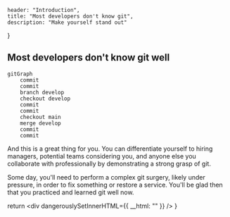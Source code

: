     header: "Introduction",
    title: "Most developers don't know git",
    description: "Make yourself stand out"
}

## Most developers don't know git well 

```mermaid
gitGraph
    commit
    commit
    branch develop
    checkout develop
    commit
    commit
    checkout main
    merge develop
    commit
    commit
```

And this is a great thing for you. You can differentiate yourself to hiring managers, potential teams considering you, and anyone else you collaborate with 
professionally by demonstrating a strong grasp of git. 

Some day, you'll need to perform a complex git surgery, likely under pressure, in order to fix something or restore a service. You'll be glad then that you 
practiced and learned git well now. 


  return <div dangerouslySetInnerHTML={{ __html: "" }} />
}
